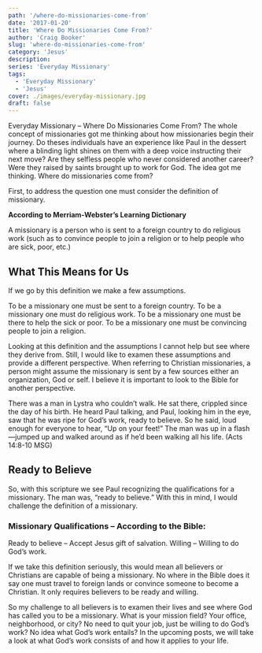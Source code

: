 ```yaml
---
path: '/where-do-missionaries-come-from'
date: '2017-01-20'
title: 'Where Do Missionaries Come From?'
author: 'Craig Booker'
slug: 'where-do-missionaries-come-from'
category: 'Jesus'
description:
series: 'Everyday Missionary'
tags:
  - 'Everyday Missionary'
  - 'Jesus'
cover: ./images/everyday-missionary.jpg
draft: false
---
```


Everyday Missionary – Where Do Missionaries Come From? The whole concept of missionaries got me thinking about how missionaries begin their journey. Do theses individuals have an experience like Paul in the dessert where a blinding light shines on them with a deep voice instructing their next move? Are they selfless people who never considered another career? Were they raised by saints brought up to work for God. The idea got me thinking. Where do missionaries come from?

First, to address the question one must consider the definition of missionary.

**According to Merriam-Webster’s Learning Dictionary**

A missionary is a person who is sent to a foreign country to do religious work (such as to convince people to join a religion or to help people who are sick, poor, etc.)

## What This Means for Us

If we go by this definition we make a few assumptions.

To be a missionary one must be sent to a foreign country.
To be a missionary one must do religious work.
To be a missionary one must be there to help the sick or poor.
To be a missionary one must be convincing people to join a religion.

Looking at this definition and the assumptions I cannot help but see where they derive from. Still, I would like to examen these assumptions and provide a different perspective. When referring to Christian missionaries, a person might assume the missionary is sent by a few sources either an organization, God or self. I believe it is important to look to the Bible for another perspective.

There was a man in Lystra who couldn’t walk. He sat there, crippled since the day of his birth. He heard Paul talking, and Paul, looking him in the eye, saw that he was ripe for God’s work, ready to believe. So he said, loud enough for everyone to hear, “Up on your feet!” The man was up in a flash—jumped up and walked around as if he’d been walking all his life. (Acts 14:8-10 MSG)

## Ready to Believe

So, with this scripture we see Paul recognizing the qualifications for a missionary. The man was, “ready to believe.” With this in mind, I would challenge the definition of a missionary.

### Missionary Qualifications – According to the Bible:

Ready to believe – Accept Jesus gift of salvation.
Willing – Willing to do God’s work.

If we take this definition seriously, this would mean all believers or Christians are capable of being a missionary. No where in the Bible does it say one must travel to foreign lands or convince someone to become a Christian. It only requires believers to be ready and willing.

So my challenge to all believers is to examen their lives and see where God has called you to be a missionary. What is your mission field? Your office, neighborhood, or city? No need to quit your job, just be willing to do God’s work? No idea what God’s work entails? In the upcoming posts, we will take a look at what God’s work consists of and how it applies to your life.
